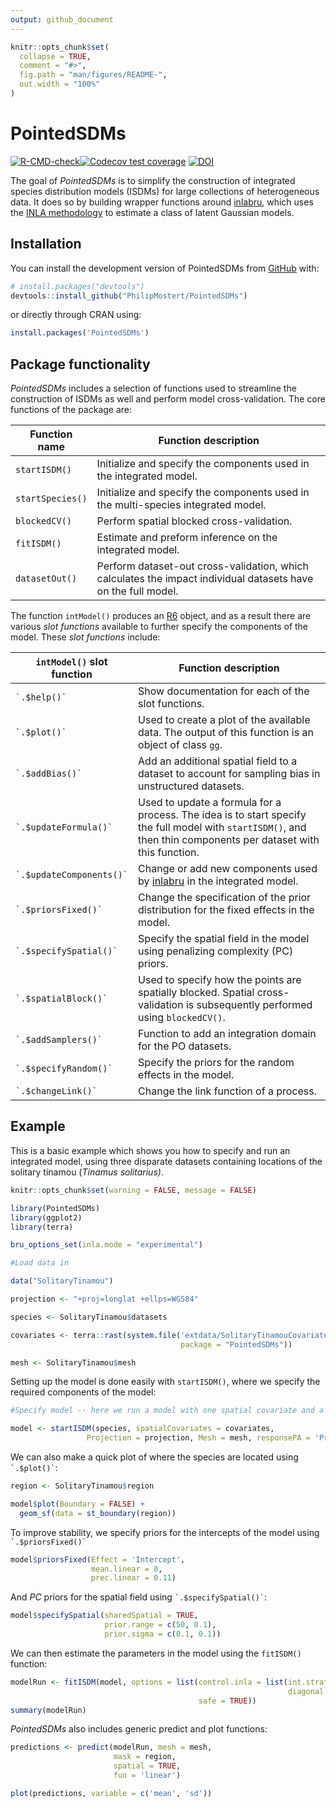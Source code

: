 ```yaml
---
output: github_document
---
```


<!-- README.md is generated from README.Rmd. Please edit that file -->

```r
knitr::opts_chunk$set(
  collapse = TRUE,
  comment = "#>",
  fig.path = "man/figures/README-",
  out.width = "100%"
)
```

# PointedSDMs

<!-- badges: start -->

[![R-CMD-check](https://github.com/PhilipMostert/PointedSDMs/actions/workflows/R-CMD-check.yaml/badge.svg?branch=main)](https://github.com/PhilipMostert/PointedSDMs/actions/workflows/R-CMD-check.yaml)[![Codecov test coverage](https://codecov.io/gh/PhilipMostert/PointedSDMs/branch/main/graph/badge.svg)](https://app.codecov.io/gh/PhilipMostert/PointedSDMs?branch=ChangingToR6) [![DOI](https://zenodo.org/badge/368823136.svg)](https://zenodo.org/badge/latestdoi/368823136)

<!-- badges: end -->

The goal of *PointedSDMs* is to simplify the construction of integrated species distribution models (ISDMs) for large collections of heterogeneous data. It does so by building wrapper functions around [inlabru](https://besjournals.onlinelibrary.wiley.com/doi/abs/10.1111/2041-210X.13168), which uses the [INLA methodology](https://rss.onlinelibrary.wiley.com/doi/abs/10.1111/j.1467-9868.2008.00700.x) to estimate a class of latent Gaussian models.

## Installation

You can install the development version of PointedSDMs from [GitHub](https://github.com/) with:

``` r
# install.packages("devtools")
devtools::install_github("PhilipMostert/PointedSDMs")
```

or directly through CRAN using:

``` r
install.packages('PointedSDMs')
```

## Package functionality

*PointedSDMs* includes a selection of functions used to streamline the construction of ISDMs as well and perform model cross-validation. The core functions of the package are:

| Function name    | Function description                                                                                          |
|------------------|------------------------------------------------------|
| `startISDM()`    | Initialize and specify the components used in the integrated model.                                           |
| `startSpecies()` | Initialize and specify the components used in the multi-species integrated model.                             |
| `blockedCV()`    | Perform spatial blocked cross-validation.                                                                     |
| `fitISDM()`      | Estimate and preform inference on the integrated model.                                                       |
| `datasetOut()`   | Perform dataset-out cross-validation, which calculates the impact individual datasets have on the full model. |

The function `intModel()` produces an [R6](https://github.com/r-lib/R6) object, and as a result there are various *slot functions* available to further specify the components of the model. These *slot functions* include:

| `intModel()` slot function   | Function description                                                                                                                                             |
|-------------------|-----------------------------------------------------|
| `` `.$help()` ``             | Show documentation for each of the slot functions.                                                                                                               |
| `` `.$plot()` ``             | Used to create a plot of the available data. The output of this function is an object of class [`gg`](https://github.com/tidyverse/ggplot2).                     |
| `` `.$addBias()` ``          | Add an additional spatial field to a dataset to account for sampling bias in unstructured datasets.                                                              |
| `` `.$updateFormula()` ``    | Used to update a formula for a process. The idea is to start specify the full model with `startISDM()`, and then thin components per dataset with this function. |
| `` `.$updateComponents()` `` | Change or add new components used by [inlabru](https://besjournals.onlinelibrary.wiley.com/doi/abs/10.1111/2041-210X.13168) in the integrated model.             |
| `` `.$priorsFixed()` ``      | Change the specification of the prior distribution for the fixed effects in the model.                                                                           |
| `` `.$specifySpatial()` ``   | Specify the spatial field in the model using penalizing complexity (PC) priors.                                                                                  |
| `` `.$spatialBlock()` ``     | Used to specify how the points are spatially blocked. Spatial cross-validation is subsequently performed using `blockedCV()`.                                    |
| `` `.$addSamplers()` ``      | Function to add an integration domain for the PO datasets.                                                                                                       |
| `` `.$specifyRandom()` ``    | Specify the priors for the random effects in the model.                                                                                                          |
| `` `.$changeLink()` ``       | Change the link function of a process.                                                                                                                           |

## Example

This is a basic example which shows you how to specify and run an integrated model, using three disparate datasets containing locations of the solitary tinamou (*Tinamus solitarius)*.

```r
knitr::opts_chunk$set(warning = FALSE, message = FALSE) 
```

```r

library(PointedSDMs)
library(ggplot2)
library(terra)

```

```r

bru_options_set(inla.mode = "experimental")

#Load data in

data("SolitaryTinamou")

projection <- "+proj=longlat +ellps=WGS84"

species <- SolitaryTinamou$datasets

covariates <- terra::rast(system.file('extdata/SolitaryTinamouCovariates.tif', 
                                      package = "PointedSDMs"))

mesh <- SolitaryTinamou$mesh


```

Setting up the model is done easily with `startISDM()`, where we specify the required components of the model:

```r

#Specify model -- here we run a model with one spatial covariate and a shared spatial field

model <- startISDM(species, spatialCovariates = covariates,
                 Projection = projection, Mesh = mesh, responsePA = 'Present')

```

We can also make a quick plot of where the species are located using `` `.$plot()` ``:

```r

region <- SolitaryTinamou$region

model$plot(Boundary = FALSE) + 
  geom_sf(data = st_boundary(region))

```

To improve stability, we specify priors for the intercepts of the model using `` `.$priorsFixed()` ``

```r

model$priorsFixed(Effect = 'Intercept',
                  mean.linear = 0, 
                  prec.linear = 0.11)

```

And *PC* priors for the spatial field using `` `.$specifySpatial()` ``:

```r

model$specifySpatial(sharedSpatial = TRUE,
                     prior.range = c(50, 0.1),
                     prior.sigma = c(0.1, 0.1))

```

We can then estimate the parameters in the model using the `fitISDM()` function:

```r

modelRun <- fitISDM(model, options = list(control.inla = list(int.strategy = 'eb',
                                                              diagonal = 0.1), 
                                          safe = TRUE))
summary(modelRun)

```

*PointedSDMs* also includes generic predict and plot functions:

```r

predictions <- predict(modelRun, mesh = mesh,
                       mask = region, 
                       spatial = TRUE,
                       fun = 'linear')

plot(predictions, variable = c('mean', 'sd'))

```
